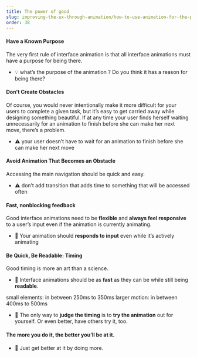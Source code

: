 ```yaml
---
title: The power of good
slug: improving-the-ux-through-animation/how-to-use-animation-for-the-power-of-good
order: 38
---
```


<Article
    first="How to use animation for"
    second="the power of good?"
    description="Animation has a bad repitation because of the banners, used to catch the users attention.  "
>

#### Have a Known Purpose 

The very first rule of interface animation is that all interface animations must have a purpose for being there.

- 💡 what’s the purpose of the animation ? Do you think it has a reason for being there?  

#### Don’t Create Obstacles

Of course, you would never intentionally make it more difficult for your users to complete a given task, but it’s easy to get carried away while designing something beautiful. If at any time your user finds herself waiting unnecessarily for an animation to finish before she can make her next move, there’s a problem.

- ⚠️ your user doesn’t have to wait for an animation to finish before she can make her next move


#### Avoid Animation That Becomes an Obstacle

Accessing the main navigation should be quick and easy.

- ⚠️ don’t add transition that adds time to something that will be accessed often


#### Fast, nonblocking feedback

Good interface animations need to be **flexible** and **always feel responsive** to a user’s input even if the animation is currently animating. 

- 🌿 Your animation should **responds to input** even while it’s actively animating


#### Be Quick, Be Readable: Timing

Good timing is more an art than a science.

- 🌿 Interface animations should be as **fast** as they can be while still being **readable**.

small elements: in between 250ms to 350ms
larger motion: in between 400ms to 500ms

- 🌿 The only way to **judge the timing** is to **try the animation** out for yourself. Or even better, have others try it, too.


#### The more you do it, the better you’ll be at it.

- 💪 Just get better at it by doing more.

</Article>
